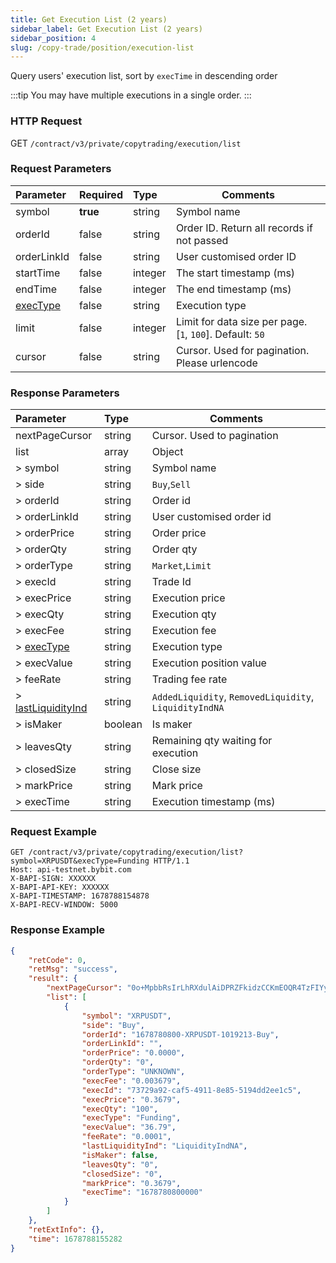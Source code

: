 ```yaml
---
title: Get Execution List (2 years)
sidebar_label: Get Execution List (2 years)
sidebar_position: 4
slug: /copy-trade/position/execution-list
---
```


Query users' execution list, sort by `execTime` in descending order

:::tip
You may have multiple executions in a single order.
:::

### HTTP Request
GET `/contract/v3/private/copytrading/execution/list`

### Request Parameters
| Parameter | Required | Type | Comments|
|:----- |:-------|:-----|------ |
|symbol |**true** |string |Symbol name |
|orderId |false |string |Order ID. Return all records if not passed |
|orderLinkId |false |string |User customised order ID |
|startTime |false |integer |The start timestamp (ms)|
|endTime |false |integer |The end timestamp (ms)|
|[execType](../enum#exectype) |false |string |Execution type|
|limit |false |integer |Limit for data size per page. [`1`, `100`]. Default: `50`|
|cursor |false |string |Cursor. Used for pagination. Please urlencode|

### Response Parameters
| Parameter | Type | Comments|
|:----- |:-----|----- |
|nextPageCursor |string |Cursor. Used to pagination |
|list |array |Object |
|> symbol |string |Symbol name |
|> side |string |`Buy`,`Sell` |
|> orderId |string |Order id |
|> orderLinkId |string |User customised order id |
|> orderPrice |string |Order price |
|> orderQty |string |Order qty |
|> orderType |string |`Market`,`Limit` |
|> execId |string |Trade Id |
|> execPrice |string |Execution price |
|> execQty |string |Execution qty |
|> execFee |string |Execution fee |
|> [execType](../enum#exectype) |string |Execution type |
|> execValue |string |Execution position value |
|> feeRate |string |Trading fee rate |
|> [lastLiquidityInd](../enum#lastliquidityind) |string |`AddedLiquidity`, `RemovedLiquidity`, `LiquidityIndNA` |
|> isMaker |boolean |Is maker |
|> leavesQty |string |Remaining qty waiting for execution |
|> closedSize |string |Close size |
|> markPrice |string |Mark price |
|> execTime |string |Execution timestamp (ms) |

### Request Example

```http
GET /contract/v3/private/copytrading/execution/list?symbol=XRPUSDT&execType=Funding HTTP/1.1
Host: api-testnet.bybit.com
X-BAPI-SIGN: XXXXXX
X-BAPI-API-KEY: XXXXXX
X-BAPI-TIMESTAMP: 1678788154878
X-BAPI-RECV-WINDOW: 5000
```

### Response Example

```json
{
    "retCode": 0,
    "retMsg": "success",
    "result": {
        "nextPageCursor": "0o+MpbbRsIrLhRXdulAiDPRZFkidzCCKmEOQR4TzFIYyq1tofpJ/bOX92Vn8uwRBSEUuSxC/9jnLZs7oFLgcMQ==",
        "list": [
            {
                "symbol": "XRPUSDT",
                "side": "Buy",
                "orderId": "1678780800-XRPUSDT-1019213-Buy",
                "orderLinkId": "",
                "orderPrice": "0.0000",
                "orderQty": "0",
                "orderType": "UNKNOWN",
                "execFee": "0.003679",
                "execId": "73729a92-caf5-4911-8e85-5194dd2ee1c5",
                "execPrice": "0.3679",
                "execQty": "100",
                "execType": "Funding",
                "execValue": "36.79",
                "feeRate": "0.0001",
                "lastLiquidityInd": "LiquidityIndNA",
                "isMaker": false,
                "leavesQty": "0",
                "closedSize": "0",
                "markPrice": "0.3679",
                "execTime": "1678780800000"
            }
        ]
    },
    "retExtInfo": {},
    "time": 1678788155282
}
```